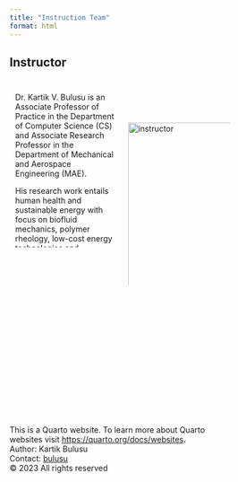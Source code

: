 ```yaml
---
title: "Instruction Team"
format: html
---
```


<style>
* {
  box-sizing: border-box;
}
/* Create two equal columns that floats next to each other */
.column {
  float: left;
  width: 50%;
  padding: 10px;
  height: 300px; /* Should be removed. Only for demonstration */
}

/* Clear floats after the columns */
.row:after {
  content: "";
  display: table;
  clear: both;
}
</style>

## Instructor
<div class="row">
 <div class="column">
 <p>Dr. Kartik V. Bulusu is an Associate Professor of Practice in the Department of Computer Science (CS) and Associate Research Professor in the Department of Mechanical and Aerospace Engineering (MAE). </p>
 
 <p>His research work entails human health and sustainable energy with focus on biofluid mechanics, polymer rheology, low-cost energy technologies and applications of wavelet transforms. 
 <p>He is also working on AI-on-the-edge applications using low-power devices. In his free time, he is loves to tinker with electronics and design low-cost experiments for research and education.</p>
 <p>Dr. Bulusu has been developing low-cost ejector technologies refrigeration in disaster-prone regions and humanitarian needs. </p>
 <p><strong>Office hours:</strong> On-demand <br>(please reach out via email!)</p>
 <p><strong>Location:</strong> Blackboard Collaborate Course Room</p>
 </div>


<br><br><br><br>
 <div class="column">
 <!-- "float: left;  -->
 <img src="/images/20160728facultybioshots_SEAS_GWU_40.jpg" alt="instructor" style="object-fit:contain width:400px;height:400px; margin-right: 10px;" /><br><br><br><br>
 <p><strong>Campus Address:</strong> SEH 3640</p>
 <p><strong>E-mail:</strong> bulusu at gwu dot edu</p>
 </div>
</div>
<br><br><br><br><br><br><br><br><br><br><br><br><br>


<!-- 
### Instructor contacts
<p>Campus Address: SEH 3640</p>
<p>E-mail: bulusu at gwu dot edu</p>
<p>Office hours: On-demand (please reach out via email or Slack!)</p>
<p>Location: Blackboard Collaborate Course Room</p> -->

<footer>
  <p>This is a Quarto website. To learn more about Quarto websites visit <https://quarto.org/docs/websites>.<br>
  Author: Kartik Bulusu<br>
  Contact: <a href="mailto:bulusu@gwu.edu">bulusu</a><br>
  &copy; 2023 All rights reserved</p>
</footer>
